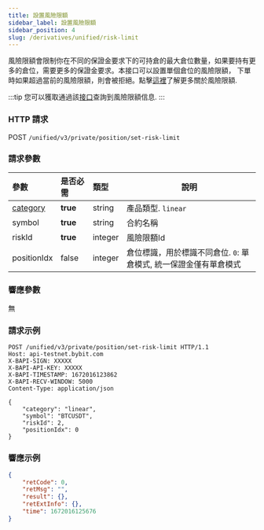 ```yaml
---
title: 設置風險限額
sidebar_label: 設置風險限額
sidebar_position: 4
slug: /derivatives/unified/risk-limit
---
```


風險限額會限制你在不同的保證金要求下的可持倉的最大倉位數量，如果要持有更多的倉位，需要更多的保證金要求。本接口可以設置單個倉位的風險限額，
下單時如果超過當前的風險限額，則會被拒絕。點擊<a href="https://www.bybit.com/zh-TW/help-center/bybitHC_Article?language=zh_TW&id=000001164">這裡</a>了解更多關於風險限額.

:::tip
您可以獲取通過該[接口](../public/risk-limit#)查詢到風險限額信息.
:::

### HTTP 請求
POST `/unified/v3/private/position/set-risk-limit`

### 請求參數
| 參數 | 是否必需 | 類型 | 說明|
|:----- |:-------|:-----|------ |
|[category](../enum#category) |**true** |string |產品類型. `linear`|
|symbol |**true** |string |合約名稱|
|riskId |**true** |integer |風險限額Id|
|positionIdx |false |integer |倉位標識，用於標識不同倉位. `0`: 單倉模式, 統一保證金僅有單倉模式|

### 響應參數
無

### 請求示例

```http
POST /unified/v3/private/position/set-risk-limit HTTP/1.1
Host: api-testnet.bybit.com
X-BAPI-SIGN: XXXXX
X-BAPI-API-KEY: XXXXX
X-BAPI-TIMESTAMP: 1672016123862
X-BAPI-RECV-WINDOW: 5000
Content-Type: application/json

{
    "category": "linear",
    "symbol": "BTCUSDT",
    "riskId": 2,
    "positionIdx": 0
}
```

### 響應示例

```json
{
    "retCode": 0,
    "retMsg": "",
    "result": {},
    "retExtInfo": {},
    "time": 1672016125676
}
```